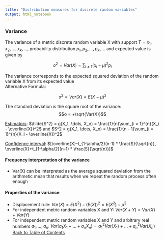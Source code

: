 ```yaml
---
title: "Distribution measures for discrete random variables"
output: html_notebook
---
```


### Variance
The variance of a metric discrete random variable X with support $T = {x_1, x_2, \dots, x_k, \dots}$, probability distribution $p_1, p_2, \dots, p_k, \dots$ and expected value \mu is given by

$$o^2 = Var(X) = \sum_{i \ge 1} (x_i - \mu)^2p_i$$

The variance corresponds to the expected squared deviation of the random variable X
from its expected value <br>
Alternative Formula:

$$o^2 = Var(X) = E(X-\mu)^2$$

The standard deviation is the square root of the variance:
$$o = +\sqrt{Var(X)}$$

[Estimators](./point_estimation.nb.html): $\tilde{S^2} = g(X_1,  \dots, X_n) = \frac{1}{n}\sum_{i = 1}^{n}(X_i - \overline{X})^2$ and $S^2 = g(X_1,  \dots, X_n) = \frac{1}{n - 1}\sum_{i = 1}^{n}(X_i - \overline{X})^2$

[Confidence interval](./interval_estimation.nb.html): $[\overline{X}-t_{1-\alpha/2}(n-1) * \frac{S}{\sqrt{n}}, \overline{X}+t_{1-\alpha/2}(n-1) * \frac{S}{\sqrt{n}}]$

#### Frequency interpretation of the variance
- Var(X) can be interpreted as the average squared deviation from the arithmetic mean that results when we repeat the random process often enough

#### Properties of the variance
- Displacement rule: $Var(X) = E(X^2) - (E(X))^2 = E(X^2) - \mu^2$
- For independent metric random variables X and Y: $Var(X+Y) = Var(X) + Var(Y)$
- For independent metric random variables X and Y and arbitrary real numbers $a_1, \dots, a_n$: $Var(a_1X_1 + \dots + a_nX_n) = a_1^2Var(X_1) + \dots + a_n^2Var(X_n)$
[Back to Table of Contents](../)